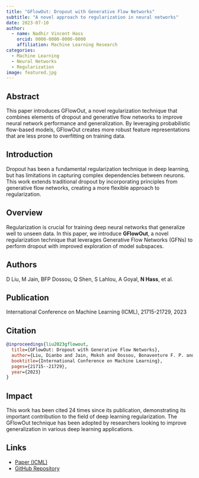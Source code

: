 ```yaml
---
title: "GFlowOut: Dropout with Generative Flow Networks"
subtitle: "A novel approach to regularization in neural networks"
date: 2023-07-10
author:
  - name: Nadhir Vincent Hass
    orcid: 0000-0000-0000-0000
    affiliation: Machine Learning Research
categories:
  - Machine Learning
  - Neural Networks
  - Regularization
image: featured.jpg
---
```


## Abstract

This paper introduces GFlowOut, a novel regularization technique that combines elements of dropout and generative flow networks to improve neural network performance and generalization. By leveraging probabilistic flow-based models, GFlowOut creates more robust feature representations that are less prone to overfitting on training data.

## Introduction

Dropout has been a fundamental regularization technique in deep learning, but has limitations in capturing complex dependencies between neurons. This work extends traditional dropout by incorporating principles from generative flow networks, creating a more flexible approach to regularization.

## Overview

Regularization is crucial for training deep neural networks that generalize well to unseen data. In this paper, we introduce **GFlowOut**, a novel regularization technique that leverages Generative Flow Networks (GFNs) to perform dropout with improved exploration of model subspaces.

## Authors

D Liu, M Jain, BFP Dossou, Q Shen, S Lahlou, A Goyal, **N Hass**, et al.

## Publication

International Conference on Machine Learning (ICML), 21715-21729, 2023

## Citation

```bibtex
@inproceedings{liu2023gflowout,
  title={GFlowOut: Dropout with Generative Flow Networks},
  author={Liu, Dianbo and Jain, Moksh and Dossou, Bonaventure F. P. and Shen, Qianli and Lahlou, Salem and Goyal, Anirudh and Hass, Nadhir and others},
  booktitle={International Conference on Machine Learning},
  pages={21715--21729},
  year={2023}
}
```

## Impact

This work has been cited 24 times since its publication, demonstrating its important contribution to the field of deep learning regularization. The GFlowOut technique has been adopted by researchers looking to improve generalization in various deep learning applications.

## Links

- [Paper (ICML)](https://proceedings.mlr.press/v202/liu23l.html)
- [GitHub Repository](https://github.com/GFNOrg/gflowout) 